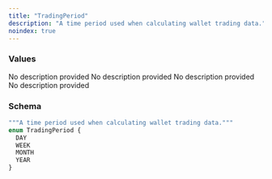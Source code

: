 ```yaml
---
title: "TradingPeriod"
description: "A time period used when calculating wallet trading data."
noindex: true
---
```


### Values

<ResponseField name="DAY" type="enum">
  No description provided
</ResponseField>

<ResponseField name="WEEK" type="enum">
  No description provided
</ResponseField>

<ResponseField name="MONTH" type="enum">
  No description provided
</ResponseField>

<ResponseField name="YEAR" type="enum">
  No description provided
</ResponseField>

### Schema


```graphql 
"""A time period used when calculating wallet trading data."""
enum TradingPeriod {
  DAY
  WEEK
  MONTH
  YEAR
}
```
